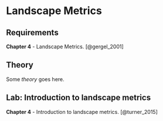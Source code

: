 # Landscape Metrics {#week4}

## Requirements

**Chapter 4** - Landscape Metrics. [@gergel_2001]

## Theory

Some _theory_ goes here.

## Lab: Introduction to landscape metrics

**Chapter 4** - Introduction to landscape metrics. [@turner_2015] 